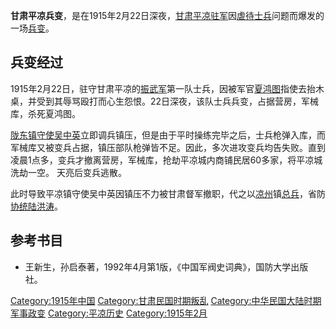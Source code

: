 '''甘肃平凉兵变'''，是在1915年2月22日深夜，[[甘肃|甘肃]][[平凉|平凉]][[驻军|驻军]]因[[虐待士兵|虐待士兵]]问题而爆发的一场[[兵变|兵变]]。
==兵变经过==
1915年2月22日，驻守甘肃平凉的[[振武军|振武军]]第一队士兵，因被军官[[夏鸿图|夏鸿图]]指使去抬木桌，并受到其辱骂殴打而心生怨恨。22日深夜，该队士兵兵变，占据营房，军械库，杀死夏鸿图。

[[陇东|陇东]][[镇守使|镇守使]][[吴中英|吴中英]]立即调兵镇压，但是由于平时操练完毕之后，士兵枪弹入库，而军械库又被变兵占据，镇压部队枪弹皆不足。因此，多次进攻变兵均告失败。直到凌晨1点多，变兵才撤离营房，军械库，抢劫平凉城内商铺民居60多家，将平凉城洗劫一空。
天亮后变兵逃散。

此时导致平凉镇守使吴中英因镇压不力被甘肃督军撤职，代之以[[凉州|凉州]]镇[[总兵|总兵]]，省防[[协统|协统]][[陆洪涛|陆洪涛]]。

==参考书目==
*王新生，孙启泰著，1992年4月第1版，《中国军阀史词典》，国防大学出版社。

[[Category:1915年中国|Category:1915年中国]]
[[Category:甘肃民国时期叛乱|Category:甘肃民国时期叛乱]]
[[Category:中华民国大陆时期军事政变|Category:中华民国大陆时期军事政变]]
[[Category:平凉历史|Category:平凉历史]]
[[Category:1915年2月|Category:1915年2月]]